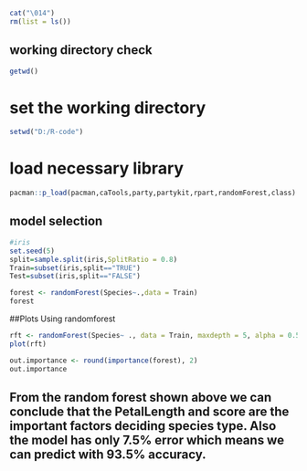 ```{r}
cat("\014")
rm(list = ls())
```

## working directory check

```{r}
getwd()

```
# set the working directory

```{r}
setwd("D:/R-code")
```

# load necessary library
```{r}
pacman::p_load(pacman,caTools,party,partykit,rpart,randomForest,class)
```

## model selection
```{r}
#iris
set.seed(5)
split=sample.split(iris,SplitRatio = 0.8)
Train=subset(iris,split=="TRUE")
Test=subset(iris,split=="FALSE")
```

```{r}
forest <- randomForest(Species~.,data = Train)
forest
```


##Plots Using randomforest
```{r}
rft <- randomForest(Species~ ., data = Train, maxdepth = 5, alpha = 0.5)
plot(rft)
```


```{r}
out.importance <- round(importance(forest), 2)
out.importance
```
## From the random forest shown above we can conclude that the PetalLength and score are the important factors deciding species type. Also the model has only 7.5% error which means we can predict with 93.5% accuracy.


